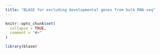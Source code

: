 ```yaml
---
title: "BLASE for excluding developmental genes from bulk RNA-seq"
---
```


```r
knitr::opts_chunk$set(
  collapse = TRUE,
  comment = "#>"
)
```

```r
library(blase)
```
